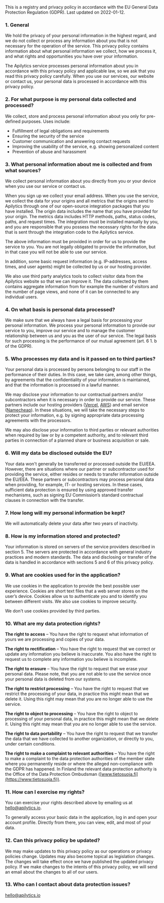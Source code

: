 This is a registry and privacy policy in accordance with the EU General Data
Protection Regulation (GDPR). Last updated on 2022-01-12.

### 1. General

We hold the privacy of your personal information in the highest regard, and we
do not collect or process any information about you that is not necessary for
the operation of the service. This privacy policy contains information about
what personal information we collect, how we process it, and what rights and
opportunities you have over your information.

The Apilytics service processes personal information about you in
accordance with this privacy policy and applicable law, so we ask that you read
this privacy policy carefully. When you use our services, our website or
contact us, your personal data is processed in accordance with this privacy
policy.

### 2. For what purpose is my personal data collected and processed?

We collect, store and process personal information about you only for
pre-defined purposes. Uses include:

- Fulfillment of legal obligations and requirements
- Ensuring the security of the service
- Customer communication and answering contact requests
- Improving the usability of the service, e.g. showing personalized content
- Prevention of abuse and harassment

### 3. What personal information about me is collected and from what sources?

We collect personal information about you directly from you or your device when
you use our service or contact us.

When you sign up we collect your email address. When you use the service, we
collect the data for your origins and all metrics that the origins send to
Apilytics through one of our open-source integration packages that you have
installed. The origin data includes the name that you have provided for your
origin. The metrics data includes HTTP methods, paths, status codes, paths, and
request times. The integration must be installed manually by you, and you are
responsible that you possess the necessary rights for the data that is sent
through the integration code to the Apilytics service.

The above information must be provided in order for us to provide the service
to you. You are not legally obligated to provide the information, but in that
case you will not be able to use our service.

In addition, some basic request information (e.g. IP-addresses, access times,
and user agents) might be collected by us or our hosting provider.

We also use third party analytics tools to collect visitor data from the
Apilytics website so that we can improve it. The data collected by them
contains aggregate information from for example the number of visitors and the
number of page views, and none of it can be connected to any individual users.

### 4. On what basis is personal data processed?

We make sure that we always have a legal basis for processing your personal
information. We process your personal information to provide our service to
you, improve our service and to manage the customer relationship between us and
you as the user of our service. The legal basis for such processing is the
performance of our mutual agreement (art. 6 1. b of the GDPR).

### 5. Who processes my data and is it passed on to third parties?

Your personal data is processed by persons belonging to our staff
in the performance of their duties. In this case, we take care, among other
things, by agreements that the confidentiality of your information is
maintained, and that the information is processed in a lawful manner.

We may disclose your information to our contractual partners and/or
subcontractors when it is necessary in order to provide our service. These
partners include our hosting providers ([Vercel](https://vercel.com),
[AWS](https://aws.amazon.com)) and email service
([Namecheap](https://www.namecheap.com)). In these situations, we will take the
necessary steps to protect your information, e.g. by signing appropriate data
processing agreements with the processors.

We may also disclose your information to third parties or relevant authorities
when required by law or by a competent authority, and to relevant third parties
in connection of a planned share or business acquisition or sale.

### 6. Will my data be disclosed outside the EU?

Your data won't generally be transferred or processed outside the EU/EEA. However, there are
situations where our partner or subcontractor used for providing the service, either resides or
needs to transfer information outside the EU/EEA. These partners or subcontractors may process
personal data when providing, for example, IT- or hosting services. In these cases, sufficient data
protection is ensured by using approved transfer mechanisms, such as signing EU Commission’s
standard contractual clauses in connection with the transfer.

### 7. How long will my personal information be kept?

We will automatically delete your data after two years of inactivity.

### 8. How is my information stored and protected?

Your information is stored on servers of the service providers described in
section 5. The servers are protected in accordance with general industry
practices and modern standards. The data and disclosing or transfer of the data
is handled in accordance with sections 5 and 6 of this privacy policy.

### 9. What are cookies used for in the application?

We use cookies in the application to provide the best possible user experience.
Cookies are short text files that a web server stores on the user’s device.
Cookies allow us to authenticate you and to identify you between different
visits. We also use cookies to improve security.

We don't use cookies provided by third parties.

### 10. What are my data protection rights?

**The right to access** – You have the right to request what information of
yours we are processing and copies of your data.

**The right to rectification** – You have the right to request that we correct
or update any information you believe is inaccurate. You also have the right to
request us to complete any information you believe is incomplete.

**The right to erasure** – You have the right to request that we erase your
personal data. Please note, that you are not able to use the service once your
personal data is deleted from our systems.

**The right to restrict processing** – You have the right to request that we
restrict the processing of your data, in practice this might mean that we
delete it. Using this right may mean that you are no longer able to use the
service.

**The right to object to processing** – You have the right to object to
processing of your personal data, in practice this might mean that we delete
it. Using this right may mean that you are no longer able to use the service.

**The right to data portability** – You have the right to request that we
transfer the data that we have collected to another organization, or directly
to you, under certain conditions.

**The right to make a complaint to relevant authorities** – You have the right
to make a complaint to the data protection authorities of the member state
where you permanently reside or where the alleged non-compliance with the GDPR
has happened. In Finland the relevant data protection authority is the Office
of the Data Protection Ombudsman
([www.tietosuoja.fi](https://www.tietosuoja.fi)).

### 11. How can I exercise my rights?

You can exercise your rights described above by emailing us at
[hello@apilytics.io](mailto:hello@apilytics.io).

To generally access your basic data in the application, log in and open your
account profile. Directly from there, you can view, edit, and most of your
data.

### 12. Can this privacy policy be updated?

We may make updates to this privacy policy as our operations or privacy
policies change. Updates may also become topical as legislation changes. The
changes will take effect once we have published the updated privacy policy. If
we make changes to the intents of this privacy policy, we will send an email
about the changes to all of our users.

### 13. Who can I contact about data protection issues?

[hello@apilytics.io](mailto:hello@apilytics.io)
